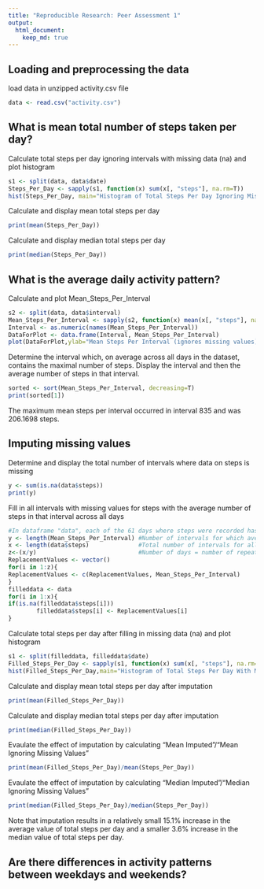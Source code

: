 ```yaml
---
title: "Reproducible Research: Peer Assessment 1"
output: 
  html_document:
    keep_md: true
---
```



## Loading and preprocessing the data

load data in unzipped activity.csv file
```r
data <- read.csv("activity.csv")
```

## What is mean total number of steps taken per day?

Calculate total steps per day ignoring intervals with missing data (na) and plot histogram
```r
s1 <- split(data, data$date)
Steps_Per_Day <- sapply(s1, function(x) sum(x[, "steps"], na.rm=T))
hist(Steps_Per_Day, main="Histogram of Total Steps Per Day Ignoring Missing Values",xlab="Total Steps Per Day (ignores missing values)")
```

Calculate and display mean total steps per day
```r
print(mean(Steps_Per_Day))
```

Calculate and display median total steps per day
```r
print(median(Steps_Per_Day))
```

## What is the average daily activity pattern?
Calculate and plot Mean_Steps_Per_Interval
```r
s2 <- split(data, data$interval)
Mean_Steps_Per_Interval <- sapply(s2, function(x) mean(x[, "steps"], na.rm=T))
Interval <- as.numeric(names(Mean_Steps_Per_Interval))
DataForPlot <- data.frame(Interval, Mean_Steps_Per_Interval)
plot(DataForPlot,ylab="Mean Steps Per Interval (ignores missing values)", main="Average Daily Activity Pattern")
```

Determine the interval which, on average across all days in the dataset, contains the maximal number of steps. Display the interval and then the average number of steps in that interval.
```r
sorted <- sort(Mean_Steps_Per_Interval, decreasing=T)
print(sorted[1])
```
The maximum mean steps per interval occurred in interval 835 and was 206.1698 steps.

## Imputing missing values

Determine and display the total number of intervals where data on steps is missing
```r
y <- sum(is.na(data$steps))
print(y)
```

Fill in all intervals with missing values for steps with the average number of steps in that interval across all days
```r
#In dataframe "data", each of the 61 days where steps were recorded has exactly 288 intervals. "Mean_Steps_Per_Interval" has the average number of steps in each of the 288 intervals (ignoring missing values). These average values were used to fill in missing values. To do this, I first created a long "filling vector" called "ReplacementValues" which consisted of 61 repeats of the average values. I then copied "data" into "filled data" and looped through "filled data", replacing each NA with the average value from "Replacement Values". I did lots of checks to be sure this worked to replace all missing values with the average value for that interval across all days.
y <- length(Mean_Steps_Per_Interval) #Number of intervals for which average was determined
x <- length(data$steps)              #Total number of intervals for all days
z<-(x/y)                             #Number of days = number of repeats to create in filling vector
ReplacementValues <- vector()
for(i in 1:z){
ReplacementValues <- c(ReplacementValues, Mean_Steps_Per_Interval)       
}
filleddata <- data
for(i in 1:x){
if(is.na(filleddata$steps[i]))
        filleddata$steps[i] <- ReplacementValues[i]
}
```

Calculate total steps per day after filling in missing data (na) and plot histogram
```r
s1 <- split(filleddata, filleddata$date)
Filled_Steps_Per_Day <- sapply(s1, function(x) sum(x[, "steps"], na.rm=T))
hist(Filled_Steps_Per_Day,main="Histogram of Total Steps Per Day With Missing Values Imputed",xlab="Total Steps Per Day (missing values replaced with mean across all days)")
```

Calculate and display mean total steps per day after imputation
```r
print(mean(Filled_Steps_Per_Day))
```

Calculate and display median total steps per day after imputation
```r
print(median(Filled_Steps_Per_Day))
```

Evaulate the effect of imputation by calculating "Mean Imputed"/"Mean Ignoring Missing Values"
```r
print(mean(Filled_Steps_Per_Day)/mean(Steps_Per_Day))
```

Evaulate the effect of imputation by calculating "Median Imputed"/"Median Ignoring Missing Values"
```r
print(median(Filled_Steps_Per_Day)/median(Steps_Per_Day))
```

Note that imputation results in a relatively small 15.1% increase in the average value of total steps per day and a smaller 3.6% increase in the median value of total steps per day. 

## Are there differences in activity patterns between weekdays and weekends?


